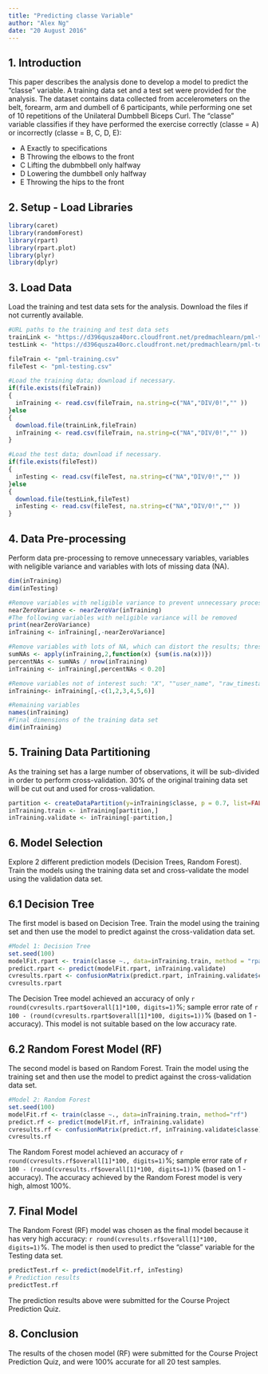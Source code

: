 ```yaml
---
title: "Predicting classe Variable"
author: "Alex Ng"
date: "20 August 2016"
---
```

## 1. Introduction
This paper describes the analysis done to develop a model to predict the "classe" variable. A training data set and a test set were provided for the analysis. The dataset contains data collected from accelerometers on the belt, forearm, arm and dumbell of 6 participants, while performing one set of 10 repetitions of the Unilateral Dumbbell Biceps Curl. The "classe" variable classifies if they have performed the exercise correctly (classe = A) or incorrectly (classe = B, C, D, E):  

 * A Exactly to specifications
 * B Throwing the elbows to the front
 * C Lifting the dubmbbell only halfway
 * D Lowering the dumbbell only halfway
 * E Throwing the hips to the front

## 2. Setup - Load Libraries
```r
library(caret)
library(randomForest)
library(rpart)
library(rpart.plot)
library(plyr)
library(dplyr)
```

## 3. Load Data
Load the training and test data sets for the analysis. Download the files if not currently available.
```r
#URL paths to the training and test data sets
trainLink <- "https://d396qusza40orc.cloudfront.net/predmachlearn/pml-training.csv"
testLink <- "https://d396qusza40orc.cloudfront.net/predmachlearn/pml-testing.csv"

fileTrain <- "pml-training.csv"
fileTest <- "pml-testing.csv"

#Load the training data; download if necessary.
if(file.exists(fileTrain))
{
  inTraining <- read.csv(fileTrain, na.string=c("NA","DIV/0!","" ))
}else 
{
  download.file(trainLink,fileTrain)
  inTraining <- read.csv(fileTrain, na.string=c("NA","DIV/0!","" )) 
}

#Load the test data; download if necessary.
if(file.exists(fileTest))
{
  inTesting <- read.csv(fileTest, na.string=c("NA","DIV/0!","" ))
}else 
{
  download.file(testLink,fileTest)
  inTesting <- read.csv(fileTest, na.string=c("NA","DIV/0!","" )) 
}
```

## 4. Data Pre-processing
Perform data pre-processing to remove unnecessary variables, variables with neligible variance and variables with lots of missing data (NA).
```r
dim(inTraining)
dim(inTesting)

#Remove variables with neligible variance to prevent unnecessary processing
nearZeroVariance <- nearZeroVar(inTraining)
#The following variables with neligible variance will be removed 
print(nearZeroVariance)
inTraining <- inTraining[,-nearZeroVariance]

#Remove variables with lots of NA, which can distort the results; threshold set at less than 20% of NA values allowed.
sumNAs <- apply(inTraining,2,function(x) {sum(is.na(x))})
percentNAs <- sumNAs / nrow(inTraining)
inTraining <- inTraining[,percentNAs < 0.20]

#Remove variables not of interest such: "X", ""user_name", "raw_timestamp_part_1", "raw_timestamp_part_2", "cvtd_timestamp", "num_window" 
inTraining<- inTraining[,-c(1,2,3,4,5,6)]

#Remaining variables
names(inTraining)
#Final dimensions of the training data set
dim(inTraining)
```

## 5. Training Data Partitioning
As the training set has a large number of observations, it will be sub-divided in order to perform cross-validation. 30% of the original training data set will be cut out and used for cross-validation.
```r
partition <- createDataPartition(y=inTraining$classe, p = 0.7, list=FALSE)
inTraining.train <- inTraining[partition,]
inTraining.validate <- inTraining[-partition,]
```

## 6. Model Selection
Explore 2 different prediction models (Decision Trees, Random Forest). Train the models using the training data set and cross-validate the model using the validation data set. 

## 6.1 Decision Tree
The first model is based on Decision Tree. Train the model using the training set and then use the model to predict against the cross-validation data set.
```r
#Model 1: Decision Tree
set.seed(100)
modelFit.rpart <- train(classe ~., data=inTraining.train, method = "rpart")
predict.rpart <- predict(modelFit.rpart, inTraining.validate)
cvresults.rpart <- confusionMatrix(predict.rpart, inTraining.validate$classe)
cvresults.rpart
```
The Decision Tree model achieved an accuracy of only `r round(cvresults.rpart$overall[1]*100, digits=1)`%; sample error rate of `r 100 - (round(cvresults.rpart$overall[1]*100, digits=1))`% (based on 1 - accuracy). This model is not suitable based on the low accuracy rate. 

## 6.2 Random Forest Model (RF)
The second model is based on Random Forest. Train the model using the training set and then use the model to predict against the cross-validation data set.
```r
#Model 2: Random Forest
set.seed(100)
modelFit.rf <- train(classe ~., data=inTraining.train, method="rf")
predict.rf <- predict(modelFit.rf, inTraining.validate)
cvresults.rf <- confusionMatrix(predict.rf, inTraining.validate$classe)
cvresults.rf
```
The Random Forest model achieved an accuracy of `r round(cvresults.rf$overall[1]*100, digits=1)`%; sample error rate of `r 100 - (round(cvresults.rf$overall[1]*100, digits=1))`% (based on 1 - accuracy). The accuracy achieved by the Random Forest model is very high, almost 100%.

## 7. Final Model
The Random Forest (RF) model was chosen as the final model because it has very high accuracy: `r round(cvresults.rf$overall[1]*100, digits=1)`%. The model is then used to predict the "classe" variable for the Testing data set. 
```r
predictTest.rf <- predict(modelFit.rf, inTesting)
# Prediction results
predictTest.rf
```
The prediction results above were submitted for the Course Project Prediction Quiz.

## 8. Conclusion
The results of the chosen model (RF) were submitted for the Course Project Prediction Quiz, and were 100% accurate for all 20 test samples.
